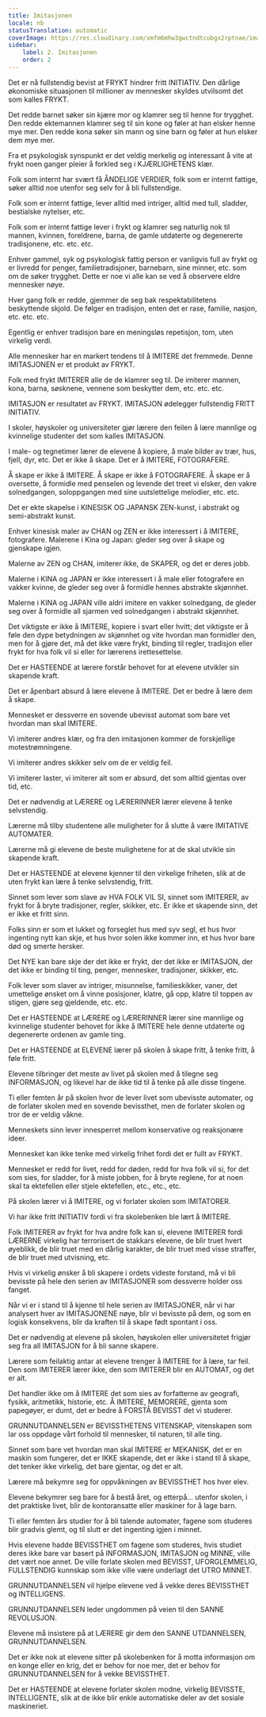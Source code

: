 ```yaml
---
title: Imitasjonen
locale: nb
statusTranslation: automatic
coverImage: https://res.cloudinary.com/xmfm6mhw3gwctndtcubgx2rptnae/image/upload/v1740337243/small_cover_educacion_fundamental_a051170f1c.webp
sidebar:
    label: 2. Imitasjonen
    order: 2
---
```

Det er nå fullstendig bevist at FRYKT hindrer fritt INITIATIV. Den dårlige økonomiske situasjonen til millioner av mennesker skyldes utvilsomt det som kalles FRYKT.

Det redde barnet søker sin kjære mor og klamrer seg til henne for trygghet. Den redde ektemannen klamrer seg til sin kone og føler at han elsker henne mye mer. Den redde kona søker sin mann og sine barn og føler at hun elsker dem mye mer.

Fra et psykologisk synspunkt er det veldig merkelig og interessant å vite at frykt noen ganger pleier å forkled seg i KJÆRLIGHETENS klær.

Folk som internt har svært få ÅNDELIGE VERDIER, folk som er internt fattige, søker alltid noe utenfor seg selv for å bli fullstendige.

Folk som er internt fattige, lever alltid med intriger, alltid med tull, sladder, bestialske nytelser, etc.

Folk som er internt fattige lever i frykt og klamrer seg naturlig nok til mannen, kvinnen, foreldrene, barna, de gamle utdaterte og degenererte tradisjonene, etc. etc. etc.

Enhver gammel, syk og psykologisk fattig person er vanligvis full av frykt og er livredd for penger, familietradisjoner, barnebarn, sine minner, etc. som om de søker trygghet. Dette er noe vi alle kan se ved å observere eldre mennesker nøye.

Hver gang folk er redde, gjemmer de seg bak respektabilitetens beskyttende skjold. De følger en tradisjon, enten det er rase, familie, nasjon, etc. etc. etc.

Egentlig er enhver tradisjon bare en meningsløs repetisjon, tom, uten virkelig verdi.

Alle mennesker har en markert tendens til å IMITERE det fremmede. Denne IMITASJONEN er et produkt av FRYKT.

Folk med frykt IMITERER alle de de klamrer seg til. De imiterer mannen, kona, barna, søsknene, vennene som beskytter dem, etc. etc. etc.

IMITASJON er resultatet av FRYKT. IMITASJON ødelegger fullstendig FRITT INITIATIV.

I skoler, høyskoler og universiteter gjør lærere den feilen å lære mannlige og kvinnelige studenter det som kalles IMITASJON.

I male- og tegnetimer lærer de elevene å kopiere, å male bilder av trær, hus, fjell, dyr, etc. Det er ikke å skape. Det er å IMITERE, FOTOGRAFERE.

Å skape er ikke å IMITERE. Å skape er ikke å FOTOGRAFERE. Å skape er å oversette, å formidle med penselen og levende det treet vi elsker, den vakre solnedgangen, soloppgangen med sine uutslettelige melodier, etc. etc.

Det er ekte skapelse i KINESISK OG JAPANSK ZEN-kunst, i abstrakt og semi-abstrakt kunst.

Enhver kinesisk maler av CHAN og ZEN er ikke interessert i å IMITERE, fotografere. Malerene i Kina og Japan: gleder seg over å skape og gjenskape igjen.

Malerne av ZEN og CHAN, imiterer ikke, de SKAPER, og det er deres jobb.

Malerne i KINA og JAPAN er ikke interessert i å male eller fotografere en vakker kvinne, de gleder seg over å formidle hennes abstrakte skjønnhet.

Malerne i KINA og JAPAN ville aldri imitere en vakker solnedgang, de gleder seg over å formidle all sjarmen ved solnedgangen i abstrakt skjønnhet.

Det viktigste er ikke å IMITERE, kopiere i svart eller hvitt; det viktigste er å føle den dype betydningen av skjønnhet og vite hvordan man formidler den, men for å gjøre det, må det ikke være frykt, binding til regler, tradisjon eller frykt for hva folk vil si eller for lærerens irettesettelse.

Det er HASTEENDE at lærere forstår behovet for at elevene utvikler sin skapende kraft.

Det er åpenbart absurd å lære elevene å IMITERE. Det er bedre å lære dem å skape.

Mennesket er dessverre en sovende ubevisst automat som bare vet hvordan man skal IMITERE.

Vi imiterer andres klær, og fra den imitasjonen kommer de forskjellige motestrømningene.

Vi imiterer andres skikker selv om de er veldig feil.

Vi imiterer laster, vi imiterer alt som er absurd, det som alltid gjentas over tid, etc.

Det er nødvendig at LÆRERE og LÆRERINNER lærer elevene å tenke selvstendig.

Lærerne må tilby studentene alle muligheter for å slutte å være IMITATIVE AUTOMATER.

Lærerne må gi elevene de beste mulighetene for at de skal utvikle sin skapende kraft.

Det er HASTEENDE at elevene kjenner til den virkelige friheten, slik at de uten frykt kan lære å tenke selvstendig, fritt.

Sinnet som lever som slave av HVA FOLK VIL SI, sinnet som IMITERER, av frykt for å bryte tradisjoner, regler, skikker, etc. Er ikke et skapende sinn, det er ikke et fritt sinn.

Folks sinn er som et lukket og forseglet hus med syv segl, et hus hvor ingenting nytt kan skje, et hus hvor solen ikke kommer inn, et hus hvor bare død og smerte hersker.

Det NYE kan bare skje der det ikke er frykt, der det ikke er IMITASJON, der det ikke er binding til ting, penger, mennesker, tradisjoner, skikker, etc.

Folk lever som slaver av intriger, misunnelse, familieskikker, vaner, det umettelige ønsket om å vinne posisjoner, klatre, gå opp, klatre til toppen av stigen, gjøre seg gjeldende, etc. etc.

Det er HASTEENDE at LÆRERE og LÆRERINNER lærer sine mannlige og kvinnelige studenter behovet for ikke å IMITERE hele denne utdaterte og degenererte ordenen av gamle ting.

Det er HASTEENDE at ELEVENE lærer på skolen å skape fritt, å tenke fritt, å føle fritt.

Elevene tilbringer det meste av livet på skolen med å tilegne seg INFORMASJON, og likevel har de ikke tid til å tenke på alle disse tingene.

Ti eller femten år på skolen hvor de lever livet som ubevisste automater, og de forlater skolen med en sovende bevissthet, men de forlater skolen og tror de er veldig våkne.

Menneskets sinn lever innesperret mellom konservative og reaksjonære ideer.

Mennesket kan ikke tenke med virkelig frihet fordi det er fullt av FRYKT.

Mennesket er redd for livet, redd for døden, redd for hva folk vil si, for det som sies, for sladder, for å miste jobben, for å bryte reglene, for at noen skal ta ektefellen eller stjele ektefellen, etc., etc., etc.

På skolen lærer vi å IMITERE, og vi forlater skolen som IMITATORER.

Vi har ikke fritt INITIATIV fordi vi fra skolebenken ble lært å IMITERE.

Folk IMITERER av frykt for hva andre folk kan si, elevene IMITERER fordi LÆRERNE virkelig har terrorisert de stakkars elevene, de blir truet hvert øyeblikk, de blir truet med en dårlig karakter, de blir truet med visse straffer, de blir truet med utvisning, etc.

Hvis vi virkelig ønsker å bli skapere i ordets videste forstand, må vi bli bevisste på hele den serien av IMITASJONER som dessverre holder oss fanget.

Når vi er i stand til å kjenne til hele serien av IMITASJONER, når vi har analysert hver av IMITASJONENE nøye, blir vi bevisste på dem, og som en logisk konsekvens, blir da kraften til å skape født spontant i oss.

Det er nødvendig at elevene på skolen, høyskolen eller universitetet frigjør seg fra all IMITASJON for å bli sanne skapere.

Lærere som feilaktig antar at elevene trenger å IMITERE for å lære, tar feil. Den som IMITERER lærer ikke, den som IMITERER blir en AUTOMAT, og det er alt.

Det handler ikke om å IMITERE det som sies av forfatterne av geografi, fysikk, aritmetikk, historie, etc. Å IMITERE, MEMORERE, gjenta som papegøyer, er dumt, det er bedre å FORSTÅ BEVISST det vi studerer.

GRUNNUTDANNELSEN er BEVISSTHETENS VITENSKAP, vitenskapen som lar oss oppdage vårt forhold til mennesker, til naturen, til alle ting.

Sinnet som bare vet hvordan man skal IMITERE er MEKANISK, det er en maskin som fungerer, det er IKKE skapende, det er ikke i stand til å skape, det tenker ikke virkelig, det bare gjentar, og det er alt.

Lærere må bekymre seg for oppvåkningen av BEVISSTHET hos hver elev.

Elevene bekymrer seg bare for å bestå året, og etterpå... utenfor skolen, i det praktiske livet, blir de kontoransatte eller maskiner for å lage barn.

Ti eller femten års studier for å bli talende automater, fagene som studeres blir gradvis glemt, og til slutt er det ingenting igjen i minnet.

Hvis elevene hadde BEVISSTHET om fagene som studeres, hvis studiet deres ikke bare var basert på INFORMASJON, IMITASJON og MINNE, ville det vært noe annet. De ville forlate skolen med BEVISST, UFORGLEMMELIG, FULLSTENDIG kunnskap som ikke ville være underlagt det UTRO MINNET.

GRUNNUTDANNELSEN vil hjelpe elevene ved å vekke deres BEVISSTHET og INTELLIGENS.

GRUNNUTDANNELSEN leder ungdommen på veien til den SANNE REVOLUSJON.

Elevene må insistere på at LÆRERE gir dem den SANNE UTDANNELSEN, GRUNNUTDANNELSEN.

Det er ikke nok at elevene sitter på skolebenken for å motta informasjon om en konge eller en krig, det er behov for noe mer, det er behov for GRUNNUTDANNELSEN for å vekke BEVISSTHET.

Det er HASTEENDE at elevene forlater skolen modne, virkelig BEVISSTE, INTELLIGENTE, slik at de ikke blir enkle automatiske deler av det sosiale maskineriet.

